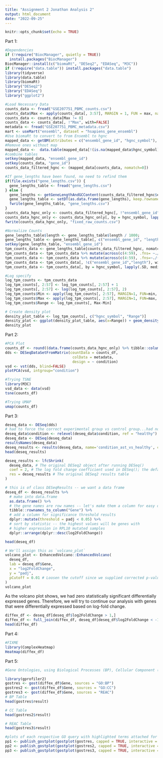 ```yaml
---
title: "Assignment 2 Jonathan Analysis 2"
output: html_document
date: "2022-09-25"
---
```


```r
knitr::opts_chunk$set(echo = TRUE)
```
Part 1:
```r
#Dependencies
if (!require("BiocManager", quietly = TRUE))
  install.packages("BiocManager")
BiocManager::install(c("biomaRt", "DESeq2", "EDASeq", "M3C"))
if (!require("data.table")) install.packages("data.table")
library(tidyverse)
library(data.table)
library(biomaRt)
library("DESeq2")
library("EDASeq")
library("ggplot2")

#Load Necessary Data
counts_data <- fread("GSE207751_PBMC_counts.csv")
counts_data$Max <- apply(counts_data[, 3:57], MARGIN = 1, FUN = max, na.rm = TRUE)
counts_data <- counts_data[Max != 0]
counts_data <- counts_data[, !"Max", with=FALSE]
metadata <- fread("GSE207751_PBMC_metadata.csv")
mart <- useMart("ensembl", dataset = "hsapiens_gene_ensembl")
#Use biomaRt to convert to from Ensembl to hgnc
mapped_data <- getBM(attributes = c("ensembl_gene_id", "hgnc_symbol"), filters = "ensembl_gene_id", values = counts_data$gene_id, mart=mart)
#Remove ones without map
mapped_data <-  data.table(mapped_data[!(is.na(mapped_data$hgnc_symbol) | mapped_data$hgnc_symbol==""), ])
#combine tables
setkey(mapped_data, "ensembl_gene_id")
setkey(counts_data, "gene_id")
counts_data_filtered_hgnc <- (mapped_data[counts_data, nomatch=0])

```
```r
#If gene_lengths have been found, no need to refind them
if(file.exists("gene_lengths.csv")) {
  gene_lengths_table <- fread("gene_lengths.csv")
} else {
  gene_lengths <- getGeneLengthAndGCContent(counts_data_filtered_hgnc$ensembl_gene_id, org="hsa")
  gene_lengths_table <- setDT(as.data.frame(gene_lengths), keep.rownames = "ensembl_gene_id")
  fwrite(gene_lengths_table, "gene_lengths.csv")
}
counts_data_hgnc_only <- counts_data_filtered_hgnc[, !"ensembl_gene_id", with=FALSE]
counts_data_hgnc_only <- counts_data_hgnc_only[, by = hgnc_symbol, lapply(.SD, median), .SDcols = c(2:57)]
fwrite(counts_data_hgnc_only, "fixed_raw_counts.csv")
```

```r
#Normalize Counts
gene_lengths_table$length <- gene_lengths_table$length / 1000;
gene_lengths_table <- gene_lengths_table[, c("ensembl_gene_id", "length")]
setkey(gene_lengths_table, "ensembl_gene_id")
tpm_counts_data <- gene_lengths_table[counts_data_filtered_hgnc, nomatch=0]
tpm_counts_data <- tpm_counts_data %>% mutate(across(c(4:59), .fns= ~./length))
tpm_counts_data <- tpm_counts_data %>% mutate(across(c(4:59), .fns=~./(sum(.)/1000000)))
tpm_counts_data <- tpm_counts_data[, !c("ensembl_gene_id","length"), with=FALSE]
tpm_counts_data <- tpm_counts_data[, by = hgnc_symbol, lapply(.SD, median), .SDcols = c(2:57)]
```


```r
#Log specify
log_tpm_counts <- tpm_counts_data
log_tpm_counts[, 2:57] <- log_tpm_counts[, 2:57] + 1
log_tpm_counts[, 2:57] <- log(log_tpm_counts[, 2:57], 2)
log_tpm_counts$Min <- apply(log_tpm_counts[, 2:57], MARGIN=1, FUN=min, na.rm=TRUE)
log_tpm_counts$Max <- apply(log_tpm_counts[, 2:57], MARGIN=1, FUN=max, na.rm=TRUE)
log_tpm_counts$Range <- log_tpm_counts[, Max-Min]
```

```r
# Create density plot
density_plot_table <- log_tpm_counts[, c("hgnc_symbol", "Range")]
density_plot <- ggplot(density_plot_table, aes(x=Range)) + geom_density()
density_plot
```
Part 2:
```r
#PCA Plot
counts_df <- round((data.frame(counts_data_hgnc_only) %>% tibble::column_to_rownames("hgnc_symbol")), 0)
dds <- DESeqDataSetFromMatrix(countData = counts_df,
                               colData = metadata,
                               design = ~ condition)
vsd <- vst(dds, blind=FALSE)
plotPCA(vsd, intgroup="condition")
```

```r
#Trying TSNE
library(M3C)
vsd_data <- data(vsd)
tsne(counts_df)
```
```r
#Trying UMAP
umap(counts_df)
```
Part 3: 
```r
deseq_data <- DESeq(dds)
# had to force the correct experimental group vs control group...had no effect on our p-value but changes LFC.
deseq_data$condition <- relevel(deseq_data$condition, ref = "healthy")
deseq_data <- DESeq(deseq_data)
resultsNames(deseq_data)
deseq_results <- results(deseq_data, name='condition_ast_vs_healthy', contrast=c('condition','ast','healthy'))
head(deseq_results)
```


```r
deseq_results <- lfcShrink(
  deseq_data, # The original DESeq2 object after running DESeq()
  coef = 2, # The log fold change coefficient used in DESeq(); the default is 2.
  res = deseq_results # The original DESeq2 results table
)
```

```r
# this is of class DESeqResults -- we want a data frame
deseq_df <- deseq_results %>%
  # make into data.frame
  as.data.frame() %>%
  # the gene names are row names -- let's make them a column for easy display
  tibble::rownames_to_column("Gene") %>%
  # add a column for significance threshold results
  dplyr::mutate(threshold = padj < 0.05) %>%
  # sort by statistic -- the highest values will be genes with
  # higher expression in RPL10 mutated samples
  dplyr::arrange(dplyr::desc(log2FoldChange))
```


```r
head(deseq_df)
```

```r
# We'll assign this as `volcano_plot`
volcano_plot <- EnhancedVolcano::EnhancedVolcano(
  deseq_df,
  lab = deseq_df$Gene,
  x = "log2FoldChange",
  y = "padj",
  pCutoff = 0.01 # Loosen the cutoff since we supplied corrected p-values
)
volcano_plot

```
As the volcano plot shows, we had zero statistically significant differentially expressed genes. Therefore, we will try to continue our analysis with genes that were differentially expressed based on log-fold change.

```r
diffex_df <- deseq_df[deseq_df$log2FoldChange > 1,]
diffex_df <- full_join(diffex_df, deseq_df[deseq_df$log2FoldChange < -1,])
head(diffex_df)
```

Part 4:
```r
#FIXME
library(ComplexHeatmap)
Heatmap(diffex_df)
```
Part 5:
```r
#Gene Ontologies, using Biological Processes (BP), Cellular Component (CC), and REAC (pathway database)

library(gprofiler2)
gostres <- gost(diffex_df$Gene, sources = "GO:BP")
gostres2 <- gost(diffex_df$Gene, sources = "GO:CC")
gostres3 <- gost(diffex_df$Gene, sources = "REAC")
# BP Table
head(gostres$result)

# CC Table
head(gostres2$result)

# REAC Table
head(gostres3$result)

#plots of each respective GO query with highlighted terms attached for additional information
pp1 <- publish_gostplot(gostplot(gostres, capped = TRUE, interactive = FALSE), highlight_terms = gostres$result[c(1:3),])
pp2 <- publish_gostplot(gostplot(gostres2, capped = TRUE, interactive = FALSE), highlight_terms = gostres2$result[c(1:6),])
pp3 <- publish_gostplot(gostplot(gostres3, capped = TRUE, interactive = FALSE), highlight_terms = gostres3$result[c(1),])
```
